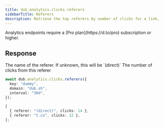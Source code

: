 ```yaml
---
title: dub.analytics.clicks.referers
sidebarTitle: Referers
description: Retrieve the top referers by number of clicks for a link, a domain, or the authenticated workspace.
---
```



<Note>
  Analytics endpoints require a [Pro plan](https://d.to/pro) subscription or
  higher.
</Note>

<AnalyticsArguments />

## Response

<ResponseField name="referer" type="string" required>
  The name of the referer. If unknown, this will be `(direct)`
</ResponseField>

<ResponseField name="clicks" type="number" required>
  The number of clicks from this referer
</ResponseField>

<RequestExample>

```typescript
await dub.analytics.clicks.referers({
  key: "dummy",
  domain: "dub.sh",
  interval: "30d",
});
```

</RequestExample>

<ResponseExample>

```typescript
[
  { referer: "(direct)", clicks: 14 },
  { referer: "t.co", clicks: 12 },
];
```

</ResponseExample>
